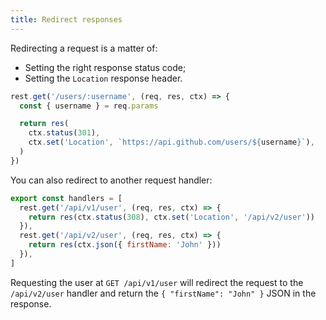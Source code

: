 ```yaml
---
title: Redirect responses
---
```


Redirecting a request is a matter of:

- Setting the right response status code;
- Setting the `Location` response header.

```js
rest.get('/users/:username', (req, res, ctx) => {
  const { username } = req.params

  return res(
    ctx.status(301),
    ctx.set('Location', `https://api.github.com/users/${username}`),
  )
})
```

You can also redirect to another request handler:

```js
export const handlers = [
  rest.get('/api/v1/user', (req, res, ctx) => {
    return res(ctx.status(308), ctx.set('Location', '/api/v2/user'))
  }),
  rest.get('/api/v2/user', (req, res, ctx) => {
    return res(ctx.json({ firstName: 'John' }))
  }),
]
```

Requesting the user at `GET /api/v1/user` will redirect the request to the `/api/v2/user` handler and return the `{ "firstName": "John" }` JSON in the response.
